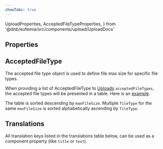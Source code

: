 ```yaml
---
showTabs: true
---
```


  UploadProperties,
  AcceptedFileTypeProperties,
} from '@dnb/eufemia/src/components/upload/UploadDocs'

## Properties

<PropertiesTable props={UploadProperties} />

## AcceptedFileType

The accepted file type object is used to define file max size for specific file types.

When providing a list of AcceptedFileType to [Uploads](/uilib/components/upload/properties/#properties) `acceptedFileTypes`, the accepted file types will be presented in a table. Here is an [example](/uilib/components/upload/demos/#upload-with-file-max-size-based-on-file-type).

The table is sorted descending by `maxFileSize`. Multiple `fileType` for the same `maxFileSize` is sorted alphabetically ascending by `fileType`.

<PropertiesTable props={AcceptedFileTypeProperties} />

## Translations

All translation keys listed in the translations table below, can be used as a component property (like `title` or `text`).

<TranslationsTable localeKey="Upload" />
